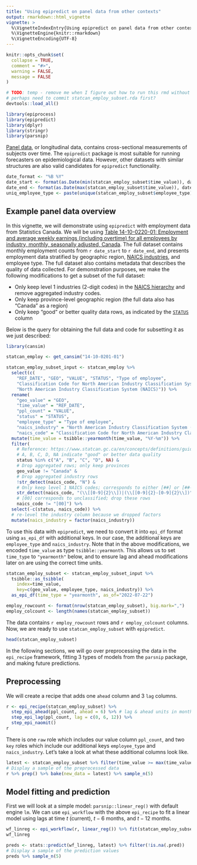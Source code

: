 ```yaml
---
title: "Using epipredict on panel data from other contexts"
output: rmarkdown::html_vignette
vignette: >
  %\VignetteIndexEntry{Using epipredict on panel data from other contexts}
  %\VignetteEngine{knitr::rmarkdown}
  %\VignetteEncoding{UTF-8}
---
```


```r
knitr::opts_chunk$set(
  collapse = TRUE,
  comment = "#>",
  warning = FALSE,
  message = FALSE
)
```

```r
# TODO: temp - remove me when I figure out how to run this rmd without loading
# perhaps need to commit statcan_employ_subset.rda first?
devtools::load_all() 
```

```r
library(epiprocess)
library(epipredict)
library(dplyr)
library(stringr)
library(parsnip)
```

[Panel data](https://en.wikipedia.org/wiki/Panel_data), or longitudinal data, contains cross-sectional measurements of subjects over time. The `epipredict` package is most suitable for running forecasters on epidemiological data. However, other datasets with similar structures are also valid candidates for `epipredict` functionality.

```r
date_format <- "%B %Y"
date_start <- format(as.Date(min(statcan_employ_subset$time_value)), date_format)
date_end <- format(as.Date(max(statcan_employ_subset$time_value)), date_format)
uniq_employee_type <- paste(unique(statcan_employ_subset$employee_type), collapse=", ")
```

## Example panel data overview

In this vignette, we will demonstrate using `epipredict` with employment data from Statistics Canada. We will be using [Table 14-10-0220-01: Employment and average weekly earnings (including overtime) for all employees by industry, monthly, seasonally adjusted, Canada](https://www150.statcan.gc.ca/t1/tbl1/en/tv.action?pid=1410022001#data). The full dataset contains monthly employment counts from `r date_start` to `r date_end`, and presents employment data stratified by geographic region, [NAICS industries](https://www23.statcan.gc.ca/imdb/p3VD.pl?Function=getVD&TVD=1181553), and employee type. The full dataset also contains metadata that describes the quality of data collected. For demonstration purposes, we make the following modifications to get a subset of the full dataset:

* Only keep level 1 industries (2-digit codes) in the [NAICS hierarchy](https://www23.statcan.gc.ca/imdb/pUtil.pl?Function=getNote&Id=1181553&NT=45) and remove aggregated industry codes.
* Only keep province-level geographic region (the full data also has "Canada" as a region)
* Only keep "good" or better quality data rows, as indicated by the [`STATUS`](https://www.statcan.gc.ca/en/concepts/definitions/guide-symbol) column

Below is the query for obtaining the full data and code for subsetting it as we just described:
```r
library(cansim)

statcan_employ <- get_cansim("14-10-0201-01")

statcan_employ_subset_input <- statcan_employ %>%
  select(c(
    "REF_DATE", "GEO", "VALUE", "STATUS", "Type of employee",
    "Classification Code for North American Industry Classification System (NAICS)",
    "North American Industry Classification System (NAICS)")) %>%
  rename(
    "geo_value" = "GEO",
    "time_value" = "REF_DATE",
    "ppl_count" = "VALUE",
    "status" = "STATUS",
    "employee_type" = "Type of employee",
    "naics_industry" = "North American Industry Classification System (NAICS)",
    "naics_code" = "Classification Code for North American Industry Classification System (NAICS)") %>%
  mutate(time_value = tsibble::yearmonth(time_value, "%Y-%m")) %>%
  filter(
    # Reference: https://www.statcan.gc.ca/en/concepts/definitions/guide-symbol
    # A, B, C, D, NA indicate "good" or better data quality
    status %in% c("A", "B", "C", "D", NA) & 
    # Drop aggregated rows; only keep provinces
    geo_value != "Canada" & 
    # Drop aggregated industry rows
    !str_detect(naics_code, "N") &
    # Only keep level 1 NAICS codes; corresponds to either [##] or [##-##]
    str_detect(naics_code, "(\\[[0-9]{2}\\])|(\\[[0-9]{2}-[0-9]{2}\\])") &
    # [00] corresponds to unclassified; drop these rows
    naics_code != "[00]") %>% 
  select(-c(status, naics_code)) %>%
  # re-level the industry column because we dropped factors
  mutate(naics_industry = factor(naics_industry))
```

To use this data with `epipredict`, we need to convert it into `epi_df` format using `as_epi_df` with additional keys. In our case, the additional keys are `employee_type` and `naics_industry`. Note that in the above modifications, we encoded `time_value` as type `tsibble::yearmonth`. This allows us to set `time_type` to `"yearmonth"` below, and to ensure lag and ahead modifications later on are using the correct time units.

```r
statcan_employ_subset <- statcan_employ_subset_input %>%
  tsibble::as_tsibble(
    index=time_value, 
    key=c(geo_value, employee_type, naics_industry)) %>%
  as_epi_df(time_type = "yearmonth", as_of="2022-07-22")
```

```r
employ_rowcount <- format(nrow(statcan_employ_subset), big.mark=",")
employ_colcount <- length(names(statcan_employ_subset))
```

The data contains `r employ_rowcount` rows and `r employ_colcount` columns. Now, we are ready to use `statcan_employ_subset` with `epipredict`. 

```r
head(statcan_employ_subset)
```

In the following sections, we will go over preprocessing the data in the `epi_recipe` framework, fitting 3 types of models from the `parsnip` package, and making future predictions.

## Preprocessing 

We will create a recipe that adds one `ahead` column and 3 `lag` columns.

```r
r <- epi_recipe(statcan_employ_subset) %>%
  step_epi_ahead(ppl_count, ahead = 6) %>% # lag & ahead units in months
  step_epi_lag(ppl_count, lag = c(0, 6, 12)) %>%
  step_epi_naomit() 
r
```

There is one `raw` role which includes our value column `ppl_count`, and two `key` roles which include our additional keys `employee_type` and `naics_industry`. Let's take a look at what these additional columns look like.

```r
latest <- statcan_employ_subset %>% filter(time_value >= max(time_value) - 12)
# Display a sample of the preprocessed data
r %>% prep() %>% bake(new_data = latest) %>% sample_n(5)
```

## Model fitting and prediction

First we will look at a simple model: `parsnip::linear_reg()` with default engine `lm`. We can use `epi_workflow` with the above `epi_recipe` to fit a linear model using lags at time $t$ (current), $t-6$ months, and $t-12$ months.
```r
wf_linreg <- epi_workflow(r, linear_reg()) %>% fit(statcan_employ_subset)
wf_linreg

preds <- stats::predict(wf_linreg, latest) %>% filter(!is.na(.pred))
# Display a sample of the prediction values
preds %>% sample_n(5)
```

<!-- TODO: ggplot the above predictions against the actual values -->
<!-- TODO: fit more complex AR model -->